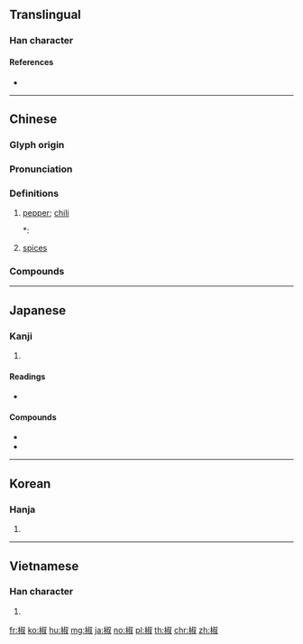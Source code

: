 ==Translingual==

===Han character===
{{Han char|rn=75|rad=木|as=08|sn=12|four=47940|canj=DYFE|ids=⿰木叔}}

====References====
* {{Han ref|kx=0536.160|dkj=15029|dj=0924.060|hdz=21230.030|uh=6912|ud=26898|bh=B4D4|bd=46292}}

----

==Chinese==
{{zh-forms}}

===Glyph origin===
{{Han etym}}

===Pronunciation===
{{zh-pron
|m=jiāo
|c=ziu1
|w=1jiau
|mc=y
|oc=y
|ma=
|cat=n
}}

===Definitions===
{{zh-hanzi}}

# [[pepper]]; [[chili]]
#*: {{zh-x|以 椒、姜、桂 和 烹 而 飲 之|...use pepper, ginger or tumeric, and cinnamon (ie. ''Cinnamomum cassia'') to boil as a drink.|CL|ref={{RQ:Manshu|7|Tea, Trees, Herbs and Fruits|7}}}}
# [[spice]]s

===Compounds===
{{zh-der|青椒|辣椒|菜椒|川椒|搗椒|柿子椒|椒庭|椒房|椒聊|椒花頌|椒蘭|椒酒|椒閣|椒鹽|番椒|秦椒|胡椒|花椒|蓁椒|蜀椒|觀賞辣椒|辣椒醬}}

----

==Japanese==

===Kanji===
{{ja-kanji|grade=|rs=木08}}

# {{defn|lang=ja|sort=木08}}

====Readings====
* {{ja-readings|goon=[[しょう]] (shō)|kanon=[[しょう]] (shō)|kun=[[はじかみ]] (hajikami)}}

====Compounds====
{{top2}}
* {{ja-r|胡椒|こしょう}}
* {{ja-r|山椒|さんしょう}}
{{bottom}}

----

==Korean==

===Hanja===
{{ko-hanja|hangeul=초|eumhun=산초나무 초|rv=cho|mr=ch'o|y=cho}}

# {{defn|lang=ko|sort=木08}}

----

==Vietnamese==

===Han character===
{{vi-hantu|[[tiêu]]|rs=木08}}

# {{defn|lang=vi|sort=木08}}

[[fr:椒]]
[[ko:椒]]
[[hu:椒]]
[[mg:椒]]
[[ja:椒]]
[[no:椒]]
[[pl:椒]]
[[th:椒]]
[[chr:椒]]
[[zh:椒]]
